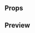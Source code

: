 
<Meta title="Transport" component={Transport} />

## Props

<Props of={Transport} />

## Preview

<Preview>
  <Story name="Transport">
    <Transport
      type={select(
        'type',
        {
          Bus: 'iconBus',
          Flight: 'iconFlight',
          Dot: 'iconDot',
        },
        'iconBus'
      )}
    />
  </Story>
</Preview>
